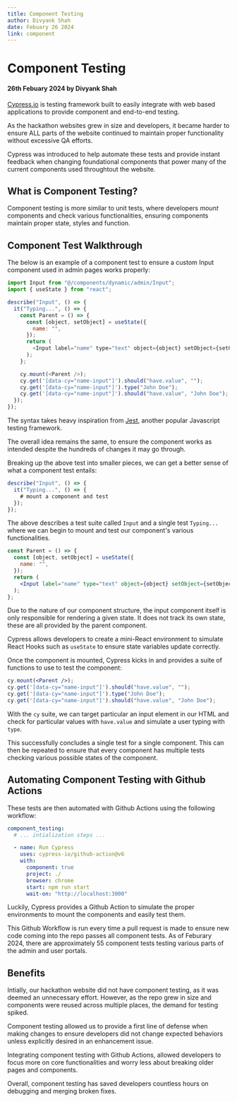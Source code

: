 ```yaml
---
title: Component Testing
author: Divyank Shah
date: Febuary 26 2024
link: component
---
```


# Component Testing

#### 26th Febuary 2024 by Divyank Shah

[Cypress.io](https://www.cypress.io) is testing framework built to easily integrate with web based applications to provide component and end-to-end testing.

As the hackathon websites grew in size and developers, it became harder to ensure ALL parts of the website continued to maintain proper functionality without excessive QA efforts.

Cypress was introduced to help automate these tests and provide instant feedback when changing foundational components that power many of the current components used throughtout the website.

## What is Component Testing?

Component testing is more similar to unit tests, where developers _mount_ components and check various functionalities, ensuring components maintain proper state, styles and function.

## Component Test Walkthrough

The below is an example of a component test to ensure a custom Input component used in admin pages works properly:

```js title="cypress/component/admin/input.js"
import Input from "@/components/dynamic/admin/Input";
import { useState } from "react";

describe("Input", () => {
  it("Typing...", () => {
    const Parent = () => {
      const [object, setObject] = useState({
        name: "",
      });
      return (
        <Input label="name" type="text" object={object} setObject={setObject} />
      );
    };

    cy.mount(<Parent />);
    cy.get('[data-cy="name-input"]').should("have.value", "");
    cy.get('[data-cy="name-input"]').type("John Doe");
    cy.get('[data-cy="name-input"]').should("have.value", "John Doe");
  });
});
```

The syntax takes heavy inspiration from [Jest](https://jestjs.io), another popular Javascript testing framework.

The overall idea remains the same, to ensure the component works as intended despite the hundreds of changes it may go through.

Breaking up the above test into smaller pieces, we can get a better sense of what a component test entails:

```jsx
describe("Input", () => {
  it("Typing...", () => {
    # mount a component and test
  });
});
```

The above describes a test suite called `Input` and a single test `Typing...` where we can begin to mount and test our component's various functionalities.

```jsx
const Parent = () => {
  const [object, setObject] = useState({
    name: "",
  });
  return (
    <Input label="name" type="text" object={object} setObject={setObject} />
  );
};
```

Due to the nature of our component structure, the input component itself is only responsible for rendering a given state. It does not track its own state, these are all provided by the parent component.

Cypress allows developers to create a mini-React environment to simulate React Hooks such as `useState` to ensure state variables update correctly.

Once the component is mounted, Cypress kicks in and provides a suite of functions to use to test the component:

```jsx
cy.mount(<Parent />);
cy.get('[data-cy="name-input"]').should("have.value", "");
cy.get('[data-cy="name-input"]').type("John Doe");
cy.get('[data-cy="name-input"]').should("have.value", "John Doe");
```

With the `cy` suite, we can target particular an input element in our HTML and check for particular values with `have.value` and simulate a user typing with `type`.

This successfully concludes a single test for a single component. This can then be repeated to ensure that every component has multiple tests checking various possible states of the component.

## Automating Component Testing with Github Actions

These tests are then automated with Github Actions using the following workflow:

```yaml title=".github/workflows/pull-request.yaml"
component_testing:
  # ... intialization steps ...

  - name: Run Cypress
    uses: cypress-io/github-action@v6
    with:
      component: true
      project: ./
      browser: chrome
      start: npm run start
      wait-on: "http://localhost:3000"
```

Luckily, Cypress provides a Github Action to simulate the proper environments to mount the components and easily test them.

This Github Workflow is run every time a pull request is made to ensure new code coming into the repo passes all component tests. As of Feburary 2024, there are approximately 55 component tests testing various parts of the admin and user portals.

## Benefits

Intially, our hackathon website did not have component testing, as it was deemed an unnecessary effort. However, as the repo grew in size and components were reused across multiple places, the demand for testing spiked.

Component testing allowed us to provide a first line of defense when making changes to ensure developers did not change expected behaviors unless explicitly desired in an enhancement issue.

Integrating component testing with Github Actions, allowed developers to focus more on core functionalities and worry less about breaking older pages and components.

Overall, component testing has saved developers countless hours on debugging and merging broken fixes.
